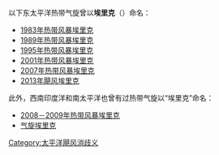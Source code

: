 以下东太平洋热带气旋曾以'''埃里克'''（{{lang-en|Erick}}）命名：
*[[1983年太平洋颶風季#热带风暴埃里克|1983年热带风暴埃里克]]
*[[1989年太平洋颶風季#热带风暴埃里克|1989年热带风暴埃里克]]
*[[1995年太平洋颶風季#热带风暴埃里克|1995年热带风暴埃里克]]
*[[2001年太平洋颶風季#热带风暴埃里克|2001年热带风暴埃里克]]
*[[2007年太平洋颶風季#热带风暴埃里克|2007年热带风暴埃里克]]
*[[2013年飓风埃里克|2013年飓风埃里克]]

此外，西南印度洋和南太平洋也曾有过热带气旋以“埃里克”命名：
*[[2008－2009年西南印度洋熱帶氣旋季#热带风暴埃里克|2008－2009年热带风暴埃里克]]
*[[气旋埃里克|气旋埃里克]]

[[Category:太平洋飓风消歧义|Category:太平洋飓风消歧义]]